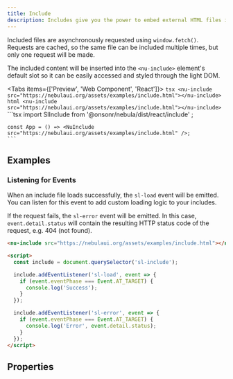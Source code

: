 ```yaml
---
title: Include
description: Includes give you the power to embed external HTML files into the page.
---
```



Included files are asynchronously requested using `window.fetch()`. Requests are cached, so the same file can be included multiple times, but only one request will be made.

The included content will be inserted into the `<nu-include>` element's default slot so it can be easily accessed and styled through the light DOM.

<Tabs items={['Preview', 'Web Component', 'React']}>
  <Tab value="Preview">
    ```tsx
    <nu-include src="https://nebulaui.org/assets/examples/include.html"></nu-include>
    ```
  </Tab>
  <Tab value="Web Component">
    ```html
    <nu-include src="https://nebulaui.org/assets/examples/include.html"></nu-include>
    ```
  </Tab>
  <Tab value="React">
    ```tsx
    import SlInclude from '@onsonr/nebula/dist/react/include'
    ;
    
    const App = () => <NuInclude src="https://nebulaui.org/assets/examples/include.html" />;
    ```
  </Tab>
</Tabs>

## Examples

### Listening for Events

When an include file loads successfully, the `sl-load` event will be emitted. You can listen for this event to add custom loading logic to your includes.

If the request fails, the `sl-error` event will be emitted. In this case, `event.detail.status` will contain the resulting HTTP status code of the request, e.g. 404 (not found).

```html
<nu-include src="https://nebulaui.org/assets/examples/include.html"></nu-include>

<script>
  const include = document.querySelector('sl-include');

  include.addEventListener('sl-load', event => {
    if (event.eventPhase === Event.AT_TARGET) {
      console.log('Success');
    }
  });

  include.addEventListener('sl-error', event => {
    if (event.eventPhase === Event.AT_TARGET) {
      console.log('Error', event.detail.status);
    }
  });
</script>
```

## Properties

<AutoTypeTable path="./src/components/include/include.component.ts" name="NuInclude" />

